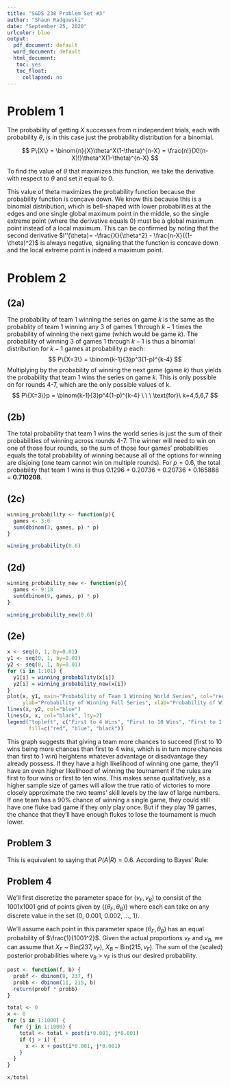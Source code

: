 ```yaml
---
title: "S&DS 238 Problem Set #3"
author: "Shaun Radgowski"
date: "September 25, 2020"
urlcolor: blue
output:
  pdf_document: default 
  word_document: default
  html_document:
   toc: yes
   toc_float:
     collapsed: no
---
```


# Problem 1

The probability of getting *X* successes from *n* independent trials, each with probability $\theta$, is in this case just the probability distribution for a binomial.

$$
P\{X\} = \binom{n}{X}\theta^X(1-\theta)^{n-X} = \frac{n!}{X!(n-X)!}\theta^X(1-\theta)^{n-X}
$$

To find the value of $\theta$ that maximizes this function, we take the derivative with respect to $\theta$ and set it equal to 0.


\begin{center} $\frac{dP}{d\theta} = \frac{n!}{X!(n-X)!}(X(1-\theta)^{n-X}\theta^{X-1} - (n-X)(1-\theta)^{n-X-1}\theta^{X}) = 0$ \end{center}
\begin{center} $X(1-\theta)^{n-X}\theta^{X-1} = (n-X)(1-\theta)^{n-X-1}\theta^{X}$ \end{center}
\begin{center} $X(1-\theta) = (n-X)\theta, \ \ X-X\theta = \theta n-\theta X$ \end{center}
\begin{center} $\theta = \frac{X}{n}$ \end{center}


This value of theta maximizes the probability function because the probability function is concave down. We know this because this is a binomial distribution, which is bell-shaped with lower probabilities at the edges and one single global maximum point in the middle, so the single extreme point (where the derivative equals 0) must be a global maximum point instead of a local maximum. This can be confirmed by noting that the second derivative $l''(\theta)= -\frac{X}{\theta^2} - \frac{n-X}{(1-\theta)^2}$ is always negative, signaling that the function is concave down and the local extreme point is indeed a maximum point.


# Problem 2

## (2a)

The probability of team 1 winning the series on game *k* is the same as the probablity of team 1 winning any 3 of games 1 through $k-1$ times the probability of winning the next game (which would be game *k*). The probability of winning 3 of games 1 through $k-1$ is thus a binomial distribution for $k-1$ games at probability *p* each:
$$
P\{X=3\} = \binom{k-1}{3}p^3(1-p)^{k-4}
$$
Multiplying by the probability of winning the next game (game *k*) thus yields the probability that team 1 wins the series on game *k*. This is only possible on for rounds 4-7, which are the only possible values of k.
$$
P\{X=3\}p = \binom{k-1}{3}p^4(1-p)^{k-4} \ \ \ \text{for}\ k=4,5,6,7
$$

## (2b)

The total probability that team 1 wins the world series is just the sum of their probabilities of winning across rounds 4-7. The winner will need to win on one of those four rounds, so the sum of those four games' probabilities equals the total probability of winning because all of the options for winning are disjoing (one team cannot win on multiple rounds). For $p=0.6$, the total probability that team 1 wins is thus 0.1296 + 0.20736 + 0.20736 + 0.165888 = **0.710208**.

## (2c)

```r
winning_probability <- function(p){
  games <- 3:6
  sum(dbinom(3, games, p) * p)
}

winning_probability(0.6)
```

## (2d)

```r
winning_probability_new <- function(p){
  games <- 9:18
  sum(dbinom(9, games, p) * p)
}

winning_probability_new(0.6)
```

## (2e)

```r
x <- seq(0, 1, by=0.01)
y1 <- seq(0, 1, by=0.01)
y2 <- seq(0, 1, by=0.01)
for (i in 1:101) {
  y1[i] = winning_probability(x[i])
  y2[i] = winning_probability_new(x[i])
}
plot(x, y1, main="Probability of Team 1 Winning World Series", col="red",
     ylab="Probability of Winning Full Series", xlab="Probability of Winning Single Game", type="l")
lines(x, y2, col="blue")
lines(x, x, col="black", lty=2)
legend("topleft", c("First to 4 Wins", "First to 10 Wins", "First to 1 Win"),
       fill=c("red", "blue", "black"))
```

This graph suggests that giving a team more chances to succeed (first to 10 wins being more chances than first to 4 wins, which is in turn more chances than first to 1 win) heightens whatever advantage or disadvantage they already possess. If they have a high likelihood of winning one game, they'll have an even higher likelihood of winning the tournament if the rules are first to four wins or first to ten wins. This makes sense qualitatively, as a higher sample size of games will allow the true ratio of victories to more closely approximate the two teams' skill levels by the law of large numbers. If one team has a 90% chance of winning a single game, they could still have one fluke bad game if they only play once. But if they play 19 games, the chance that they'll have enough flukes to lose the tournament is much lower.

## Problem 3

This is equivalent to saying that $P(A|R)=0.6$. According to Bayes' Rule:

\begin{center} $P(A|R) = \frac{P(R|A)P(A)}{P(R)}, \ \ \ P(A^C|R) = \frac{P(R|A^C)P(A^C)}{P(R)}$ \end{center}
\begin{center} $0.6 = \frac{0.8P(A)}{P(R)}, \ \ \ (1-0.6) = \frac{0.5(1-P(A))}{P(R)}$ \end{center}
\begin{center} $P(A) = 0.75P(R), \ \ \ P(R) = 1.25 - 1.25P(A)$ \end{center}
\begin{center} $P(A) = 0.75(1.25 - 1.25P(A)) = 0.9375-0.9375P(A)$ \end{center}
\begin{center} $P(A) = \frac{0.9375}{1.9375} \approx 0.484$ \end{center}


## Problem 4

We'll first discretize the parameter space for $(v_F , v_B)$ to consist of the 1001x1001 grid of points given by $\{(\theta_F , \theta_B)\}$ where each can take on any discrete value in the set {0, 0.001, 0.002, ..., 1}.

We'll assume each point in this parameter space $(\theta_F , \theta_B)$ has an equal probability of $\frac{1}{1001^2}$. Given the actual proportions $v_F$ and $v_B$, we can assume that $X_F$ ~ Bin$(237, v_F)$, $X_B$ ~ Bin$(215, v_F)$. The sum of the (scaled) posterior probabilities where $v_B$ > $v_F$ is thus our desired probability.

```r
post <- function(f, b) {
  probf <- dbinom(8, 237, f)
  probb <- dbinom(11, 215, b)
  return(probf * probb)
}

total <- 0
x <- 0
for (i in 1:1000) {
  for (j in 1:1000) {
    total <- total + post(i*0.001, j*0.001)
    if (j > i) {
      x <- x + post(i*0.001, j*0.001)
    }
  }
}

x/total
```

